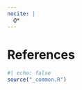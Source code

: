 ```yaml
---
nocite: |
  @*
---
```


# References {.unnumbered}

```r
#| echo: false
source("_common.R")
```


::: {#refs}

:::
